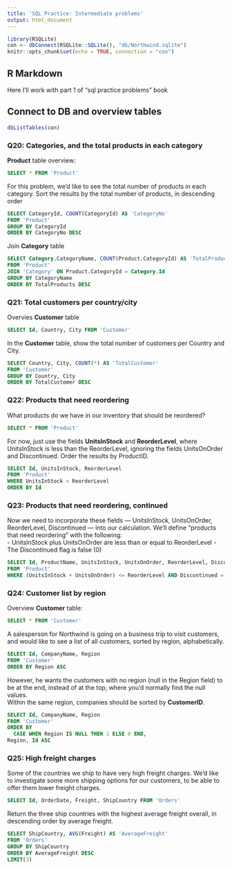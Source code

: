 ```yaml
---
title: 'SQL Practice: Intermediate problems'
output: html_document
---
```


```r
library(RSQLite)
con <- dbConnect(RSQLite::SQLite(), "db/Northwind.sqlite")
knitr::opts_chunk$set(echo = TRUE, connection = "con")
```

## R Markdown  
Here I'll work with part 1 of "sql practice problems" book

## Connect to DB and overview tables
```r
dbListTables(con)
```

### Q20: Categories, and the total products in each category

**Product** table overview:
```sql
SELECT * FROM 'Product'
```

For this problem, we’d like to see the total number of products in each category. Sort the results by the total number of products, in descending order
```sql
SELECT CategoryId, COUNT(CategoryId) AS 'CategoryNo'
FROM 'Product'
GROUP BY CategoryId
ORDER BY CategoryNo DESC
```
Join **Category** table
```sql
SELECT Category.CategoryName, COUNT(Product.CategoryId) AS 'TotalProducts'
FROM 'Product'
JOIN 'Category' ON Product.CategoryId = Category.Id
GROUP BY CategoryName
ORDER BY TotalProducts DESC 
```

### Q21: Total customers per country/city

Overvies **Customer** table
```sql
SELECT Id, Country, City FROM 'Customer'
```

In the **Customer** table, show the total number of customers per Country and City.
```sql
SELECT Country, City, COUNT(*) AS 'TotalCustomer'
FROM 'Customer' 
GROUP BY Country, City
ORDER BY TotalCustomer DESC
```

### Q22: Products that need reordering  

What products do we have in our inventory that should be reordered?
```sql
SELECT * FROM 'Product'
```
For now, just use the fields **UnitsInStock** and **ReorderLevel**, where UnitsInStock is less than the ReorderLevel, ignoring the fields UnitsOnOrder and Discontinued. Order the results by ProductID.
```sql
SELECT Id, UnitsInStock, ReorderLevel
FROM 'Product'
WHERE UnitsInStock < ReorderLevel
ORDER BY Id
```

### Q23: Products that need reordering, continued

Now we need to incorporate these fields — UnitsInStock, UnitsOnOrder, ReorderLevel, Discontinued — into our calculation. We’ll define “products that need reordering” with the following:  
- UnitsInStock plus UnitsOnOrder are less than or equal to ReorderLevel
- The Discontinued flag is false (0)
```sql
SELECT Id, ProductName, UnitsInStock, UnitsOnOrder, ReorderLevel, Discontinued
FROM 'Product'
WHERE (UnitsInStock + UnitsOnOrder) <= ReorderLevel AND Discontinued = 0
```

### Q24: Customer list by region  

Overview **Customer** table: 
```sql
SELECT * FROM 'Customer'
```

A salesperson for Northwind is going on a business trip to visit customers, and would like to see a list of all customers, sorted by region, alphabetically. 
```sql
SELECT Id, CompanyName, Region
FROM 'Customer' 
ORDER BY Region ASC
```

However, he wants the customers with no region (null in the Region field) to be at the end, instead of at the top, where you’d normally find the null values.  
Within the same region, companies should be sorted by **CustomerID**.
```sql
SELECT Id, CompanyName, Region
FROM 'Customer' 
ORDER BY
  CASE WHEN Region IS NULL THEN 1 ELSE 0 END,
Region, Id ASC
```
### Q25: High freight charges  
Some of the countries we ship to have very high freight charges. We'd like to investigate some more shipping options for our customers, to be
able to offer them lower freight charges.
```sql
SELECT Id, OrderDate, Freight, ShipCountry FROM 'Orders'
```

Return the three ship countries with the highest average freight overall, in descending order by average freight.
```sql
SELECT ShipCountry, AVG(Freight) AS 'AverageFreight'
FROM 'Orders'
GROUP BY ShipCountry
ORDER BY AverageFreight DESC
LIMIT(3)
```








